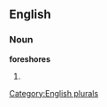 
==English==

===Noun===
'''foreshores'''

# {{plural of|[[foreshore]]}}

[[Category:English plurals]]